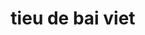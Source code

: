 ---
id: id bai viet
title: tieu de bai viet
description: mo ta bai viet
sidebar_label: tieu de hien thi tren sidebar
keywords:
  - keyword-1
  - keyword-2
---